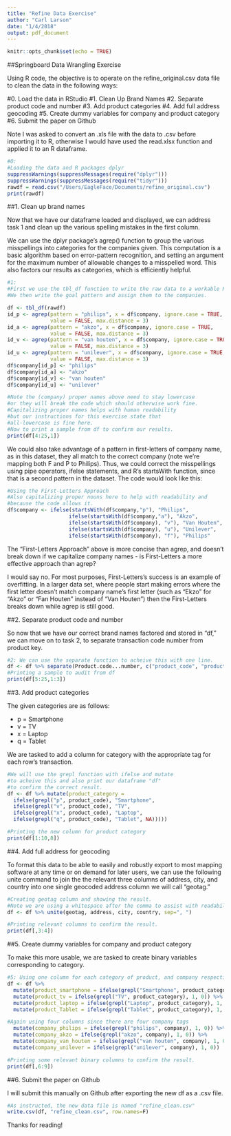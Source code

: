```yaml
---
title: "Refine Data Exercise"
author: "Carl Larson"
date: "1/4/2018"
output: pdf_document
---
```


```r
knitr::opts_chunk$set(echo = TRUE)
```

##Springboard Data Wrangling Exercise

Using R code, the objective is to operate on the refine_original.csv data file to clean the data in the following ways: 

#0. Load the data in RStudio
#1. Clean Up Brand Names
#2. Separate product code and number 
#3. Add product categories
#4. Add full address geocoding
#5. Create dummy variables for company and product category
#6. Submit the paper on Github

Note I was asked to convert an .xls file with the data to .csv before importing it to R, otherwise I would have used the read.xlsx function and applied it to an R dataframe.


```r
#0:
#Loading the data and R packages dplyr
suppressWarnings(suppressMessages(require("dplyr")))
suppressWarnings(suppressMessages(require("tidyr")))
rawdf = read.csv("/Users/EagleFace/Documents/refine_original.csv")
print(rawdf)
```

##1. Clean up brand names

Now that we have our dataframe loaded and displayed, we can address task 1 and clean up the various spelling mistakes in the first column. 

We can use the dplyr package's agrep() function to group the various misspellings into categories for the companies given. This computation is a basic algorithm based on error-pattern recognition, and setting an argument for the maximum number of allowable changes to a misspelled word. This also factors our results as categories, which is efficiently helpful.


```r
#1: 
#First we use the tbl_df function to write the raw data to a workable R dataframe. 
#We then write the goal pattern and assign them to the companies.  

df <- tbl_df(rawdf)
id_p <- agrep(pattern = "philips", x = df$company, ignore.case = TRUE, 
              value = FALSE, max.distance = 3)
id_a <- agrep(pattern = "akzo", x = df$company, ignore.case = TRUE, 
              value = FALSE, max.distance = 3)
id_v <- agrep(pattern = "van houten", x = df$company, ignore.case = TRUE, 
              value = FALSE, max.distance = 3)
id_u <- agrep(pattern = "unilever", x = df$company, ignore.case = TRUE, 
              value = FALSE, max.distance = 3)
df$company[id_p] <- "philips"
df$company[id_a] <- "akzo"
df$company[id_v] <- "van houten"
df$company[id_u] <- "unilever"

#Note the (company) proper names above need to stay lowercase 
#or they will break the code which should otherwise work fine. 
#Capitalizing proper names helps with human readability 
#but our instructions for this exercise state that 
#all-lowercase is fine here.
#Now to print a sample from df to confirm our results.
print(df[4:25,1])
```


We could also take advantage of a pattern in first-letters of company name, as in this dataset, they all match to the correct company (note we're mapping both F and P to Philips). Thus, we could correct the misspellings using pipe operators, ifelse statements, and R's startsWith function, since that is a second pattern in the dataset. The code would look like this: 


```r
#Using the First-Letters Approach
#Also capitalizing proper nouns here to help with readability and 
#because the code allows it.
df$company <- ifelse(startsWith(df$company,"p"), "Philips", 
                    ifelse(startsWith(df$company,"a"), "Akzo", 
                    ifelse(startsWith(df$company), "v"), "Van Houten", 
                    ifelse(startsWith(df$company), "u"), "Unilever", 
                    ifelse(startsWith(df$company), "f"), "Philips"
```


The "First-Letters Approach" above is more concise than agrep, and doesn't break down if we capitalize company names - is First-Letters a more effective approach than agrep?

I would say no. For most purposes, First-Letters's success is an example of overfitting. In a larger data set, where people start making errors where the first letter doesn't match company name's first letter (such as "Ekzo" for "Akzo" or "Fan Houten" instead of "Van Houten") then the First-Letters breaks down while agrep is still good. 

##2. Separate product code and number 

So now that we have our correct brand names factored and stored in "df," we can move on to task 2, to separate transaction code number from product key. 


```r
#2: We can use the separate function to acheive this with one line. 
df <- df %>% separate(Product.code...number, c("product_code", "product_number"), "-")
#Printing a sample to audit from df
print(df[5:25,1:3])
```

##3. Add product categories

The given categories are as follows: 

  - p = Smartphone
  - v = TV
  - x = Laptop
  - q = Tablet
  
We are tasked to add a column for category with the appropriate tag for each row's transaction. 

```r
#We will use the grepl function with ifelse and mutate 
#to acheive this and also print our dataframe "df" 
#to confirm the correct result.
df <- df %>% mutate(product_category = 
  ifelse(grepl("p", product_code), "Smartphone",
  ifelse(grepl("v", product_code), "TV",
  ifelse(grepl("x", product_code), "Laptop",
  ifelse(grepl("q", product_code), "Tablet", NA)))))

#Printing the new column for product category
print(df[1:10,8])
```

##4. Add full address for geocoding

To format this data to be able to easily and robustly export to most mapping software at any time or on demand for later users, we can use the following unite command to join the the relevant three columns of address, city, and country into one single geocoded address column we will call "geotag."


```r
#Creating geotag column and showing the result. 
#Note we are using a whitespace after the comma to assist with readability.
df <- df %>% unite(geotag, address, city, country, sep=", ")

#Printing relevant columns to confirm the result.
print(df[,3:4])
```

##5. Create dummy variables for company and product category

To make this more usable, we are tasked to create binary variables corresponding to category. 


```r
#5: Using one column for each category of product, and company respectively
df <- df %>%
  mutate(product_smartphone = ifelse(grepl("Smartphone", product_category), 1, 0)) %>%
  mutate(product_tv = ifelse(grepl("TV", product_category), 1, 0)) %>%
  mutate(product_laptop = ifelse(grepl("Laptop", product_category), 1, 0)) %>%
  mutate(product_Tablet = ifelse(grepl("Tablet", product_category), 1, 0)) %>%

#Again using four columns since there are four company tags
  mutate(company_philips = ifelse(grepl("philips", company), 1, 0)) %>%
  mutate(company_akzo = ifelse(grepl("akzo", company), 1, 0)) %>%
  mutate(company_van_houten = ifelse(grepl("van houten", company), 1, 0)) %>%
  mutate(company_unilever = ifelse(grepl("unilever", company), 1, 0))

#Printing some relevant binary columns to confirm the result.
print(df[,6:9])
```

##6. Submit the paper on Github

I will submit this manually on Github after exporting the new df as a .csv file. 

```r
#As instructed, the new data file is named "refine_clean.csv" 
write.csv(df, "refine_clean.csv", row.names=F)
```

Thanks for reading!